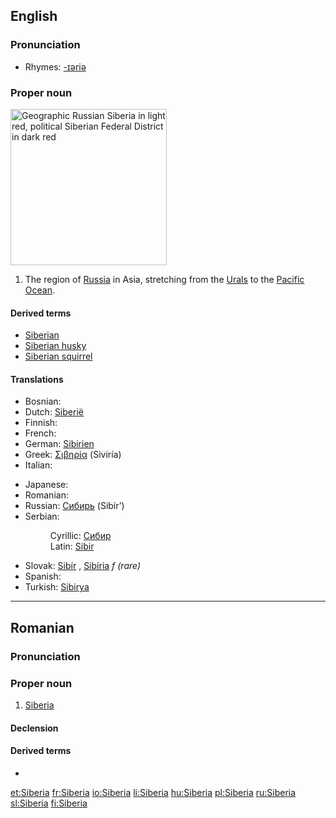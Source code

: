 ==English==
{{wikipedia}}

===Pronunciation===
*Rhymes: [[Rhymes:English:-ɪəriə|-ɪəriə]]

===Proper noun===
[[Image:Siberia Federal Subjects.png|thumb|right|250px|Geographic Russian Siberia in light red, political Siberian Federal District in dark red]]
{{en-proper noun}}

#The region of [[Russia]] in Asia, stretching from the [[Urals]] to the [[Pacific Ocean]].

====Derived terms====
*[[Siberian]]
*[[Siberian husky]]
*[[Siberian squirrel]]

====Translations====
{{top}}
* Bosnian: {{t-|bs|Sibir|m}}
* Dutch: [[Siberië]] {{n}}
* Finnish: {{t-|fi|Siperia}}
* French: {{t+|fr|Sibérie|f}}
* German: [[Sibirien]] {{n}}
* Greek: [[Σιβηρία]] (Siviría) {{f}}
* Italian: {{t-|it|Siberia|f}}
{{mid}}
* Japanese: {{t-|ja|シベリア|tr=Shiberia|sc=Jpan}}
* Romanian: {{t-|ro|Siberia|f}}
* Russian: [[Сибирь]] (Sibír’) {{f}}
* Serbian:
*: Cyrillic: [[Сибир#Serbian|Сибир]] {{m}}
*: Latin: [[Sibir#Serbian|Sibir]] {{m}}
* Slovak: [[Sibír]] {{f}}, [[Sibíria]] ''f (rare)''
* Spanish: {{t-|es|Siberia|f}}
* Turkish: [[Sibirya]]
{{bottom}}

----

==Romanian==

===Pronunciation===
{{IPA|[si'be.ri.a]|lang=ro}}

===Proper noun===
{{infl|ro|proper noun|gender=f}}

# [[#English|Siberia]]

====Declension====
{{ro-country|gend=f|Siberiei}}

====Derived terms====
* {{l|ro|siberian}}

[[et:Siberia]]
[[fr:Siberia]]
[[io:Siberia]]
[[li:Siberia]]
[[hu:Siberia]]
[[pl:Siberia]]
[[ru:Siberia]]
[[sl:Siberia]]
[[fi:Siberia]]